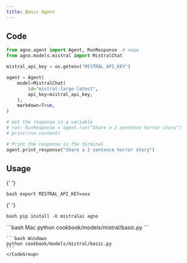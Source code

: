 ```yaml
---
title: Basic Agent
---
```


## Code

```python cookbook/models/mistral/basic.py
from agno.agent import Agent, RunResponse  # noqa
from agno.models.mistral import MistralChat

mistral_api_key = os.getenv("MISTRAL_API_KEY")

agent = Agent(
    model=MistralChat(
        id="mistral-large-latest",
        api_key=mistral_api_key,
    ),
    markdown=True,
)

# Get the response in a variable
# run: RunResponse = agent.run("Share a 2 sentence horror story")
# print(run.content)

# Print the response in the terminal
agent.print_response("Share a 2 sentence horror story")
```

## Usage

<Steps>
  <Snippet file="create-venv-step.mdx" />

{' '}

<Step title="Set your API key">```bash export MISTRAL_API_KEY=xxx ```</Step>

{' '}

<Step title="Install libraries">```bash pip install -U mistralai agno ```</Step>

  <Step title="Run Agent">
    <CodeGroup>
    ```bash Mac
    python cookbook/models/mistral/basic.py
    ```

    ```bash Windows
    python cookbook/models/mistral/basic.py
    ```
    </CodeGroup>

  </Step>
</Steps>

